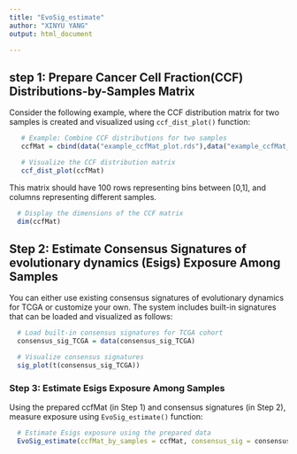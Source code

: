 ```yaml
---
title: "EvoSig_estimate"
author: "XINYU YANG"
output: html_document

---
```

## step 1: Prepare Cancer Cell Fraction(CCF) Distributions-by-Samples Matrix
Consider the following example, where the CCF distribution matrix for two samples is created and visualized using `ccf_dist_plot()` function:
```r

   # Example: Combine CCF distributions for two samples
   ccfMat = cbind(data("example_ccfMat_plot.rds"),data("example_ccfMat_plot.rds"))

   # Visualize the CCF distribution matrix
   ccf_dist_plot(ccfMat)
```
This matrix should have 100 rows representing bins between [0,1], and columns representing different samples.
```r
  # Display the dimensions of the CCF matrix
  dim(ccfMat)
```

## Step 2: Estimate Consensus Signatures of evolutionary dynamics (Esigs) Exposure Among Samples
You can either use existing consensus signatures of evolutionary dynamics for TCGA or customize your own. The system includes built-in signatures that can be loaded and visualized as follows:
```r
  # Load built-in consensus signatures for TCGA cohort
  consensus_sig_TCGA = data(consensus_sig_TCGA)

  # Visualize consensus signatures
  sig_plot(t(consensus_sig_TCGA))
```
### Step 3: Estimate Esigs Exposure Among Samples
Using the prepared ccfMat (in Step 1) and consensus signatures (in Step 2), measure exposure using `EvoSig_estimate()` function:
```r
  # Estimate Esigs exposure using the prepared data
  EvoSig_estimate(ccfMat_by_samples = ccfMat, consensus_sig = consensus_sig_TCGA)
```



